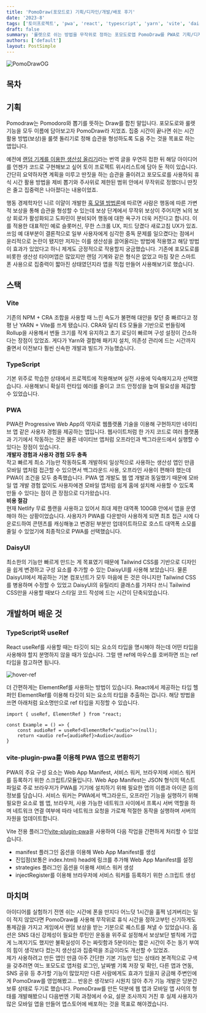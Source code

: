 ```yaml
---
title: 'PomoDraw(포모드로) 기획/디자인/개발/배포 후기'
date: '2023-8'
tags: ['토이프로젝트', 'pwa', 'react', 'typescript', 'yarn', 'vite', 'daisyui']
draft: false
summary: '룰렛으로 쉬는 방법을 무작위로 정하는 포모도로앱 PomoDraw를 PWA로 기획/디자인/개발/배포한 후기입니다.'
authors: ['default']
layout: PostSimple
---
```


![PomoDrawOG](/static/images/pomodraw-og.svg)

## 목차

<TOCInline toc={props.toc} exclude="목차" toHeading={3} />

## 기획
Pomodraw는 Pomodoro와 뽑기를 뜻하는 Draw를 합친 말입니다. 포모도로와 룰렛 기능을 모두 이름에 담아보고자 PomoDraw라 지었죠. 집중 시간이 끝나면 쉬는 시간 활용 방법(보상)을 룰렛 돌리기로 정해 습관을 형성하도록 도움 주는 것을 목표로 하는 앱입니다. 

예전에 [랜덤 기계를 이용한 생산성 올리기](https://newspeppermint.com/2020/06/04/m-randomness/)라는 번역 글을 우연히 접한 뒤 해당 아이디어를 언젠가 코드로 구현해보고 싶어 토이 프로젝트 위시리스트에 담아 둔 적이 있습니다. 간단히 요약하자면 계획을 미루고 딴짓을 하는 습관을 줄이려고 포모도로를 사용하되 휴식 시간 활용 방법을 제비 뽑기와 주사위로 제한된 범위 안에서 무작위로 정했더니 딴짓은 줄고 집중력은 나아졌다는 내용이었죠. 

행동 경제학자인 니르 이얄이 개발한 [훅 모델 방법론](https://www.nirandfar.com/how-to-manufacture-desire/)에 따르면 사람은 행동에 따른 가변적 보상을 통해 습관을 형성할 수 있는데 보상 단계에서 무작위 보상이 주어지면 뇌의 보상 회로가 활성화되고 도파민이 분비되어 행동에 대한 욕구가 더욱 커진다고 합니다. 이를 적용한 대표적인 예로 슬롯머신, 무한 스크롤 UX, 피드 당겼다 새로고침 UX가 있죠. 쓰임 예 대부분이 결론적으로 일부 사용자에게 심각한 중독 문제를 일으켰다는 점에서 윤리적으로 논란이 됐지만 저자는 이를 생산성을 끌어올리는 방법에 적용했고 해당 방법이 효과가 있었다고 하니 제게도 긍정적으로 작용할지 궁금했습니다. 기존에 포모도로를 비롯한 생산성 타이머앱은 많았지만 랜덤 기계와 같은 형식은 없었고 마침 잦은 스마트폰 사용으로 집중력이 짧아진 상태였던지라 앱을 직접 만들어 사용해보기로 했습니다. 

## 스택
### Vite
기존의 NPM + CRA 조합을 사용할 때 느린 속도가 불편해 대안을 찾던 중 빠르다고 정평 난 YARN + Vite를 쓰게 됐습니다. CRA와 달리 ES 모듈을 기반으로 번들링에 Rollup을 사용해서 번들 크기를 작게 유지하고 초기 로딩이 빠르며 구성 설정이 간소하다는 장점이 있었죠. 게다가 Yarn와 결합해 패키지 설치, 의존성 관리에 드는 시간까지 줄면서 이전보다 훨씬 신속한 개발과 빌드가 가능했습니다.
### TypeScript
기본 위주로 학습한 상태에서 프로젝트에 적용해보며 실전 사용에 익숙해지고자 선택했습니다. 사용해보니 확실히 런타임 에러를 줄이고 코드 안정성을 높여 필요성을 체감할 수 있었습니다.
### PWA
PWA란 Progressive Web App의 약자로 웹플랫폼 기술을 이용해 구현하지만 네이티브 앱 같은 사용자 경험을 제공하는 앱입니다. 웹사이트처럼 한 가지 코드로 여러 플랫폼과 기기에서 작동하는 것은 물론 네이티브 앱처럼 오프라인과 백그라운드에서 실행할 수 있다는 장점이 있습니다.  
**개발자 경험과 사용자 경험 모두 충족**  
작고 빠르게 최소 기능만 작동하도록 개발하되 일상적으로 사용하는 생산성 앱인 만큼 모바일 앱처럼 접근할 수 있으면서 백그라운드 사용, 오프라인 사용이 편해야 했는데 PWA이 조건을 모두 충족했습니다. PWA 앱 개발도 웹 앱 개발과 동일했기 때문에 모바일 앱 개발 경험 없이도 사용자에겐 모바일 앱처럼 쉽게 홈에 설치해 사용할 수 있도록 만들 수 있다는 점이 큰 장점으로 다가왔습니다.  
**비용 절감**  
현재 Netlify 무료 플랜을 사용하고 있어서 최대 제한 대역폭 100GB 안에서 앱을 운영해야 하는 상황이었습니다. 사용자가 PWA를 다운받아 사용하게 되면 최초 접근 시에 다운로드하여 콘텐츠를 캐싱해놓고 변경된 부분만 업데이트하므로 호스트 대역폭 소모를 줄일 수 있었기에 최종적으로 PWA를 선택했습니다.
### DaisyUI
최소한의 기능만 빠르게 만드는 게 목표였기 때문에 Tailwind CSS를 기반으로 디자인을 쉽게 변경하고 구성 요소를 추가할 수 있는 DaisyUI를 사용해 보았습니다. 물론 DaisyUI에서 제공하는 기본 컴포넌트가 모두 마음에 든 것은 아니지만 Tailwind CSS를 병용하며 수정할 수 있었고 DaisyUI의 유틸리티 클래스를 가져다 쓰니 Tailwind CSS만을 사용할 때보다 스타일 코드 작성에 드는 시간이 단축되었습니다.

## 개발하며 배운 것
### TypeScript와 useRef 
React useRef를 사용할 때는 타깃이 되는 요소의 타입을 명시해야 하는데 어떤 타입을 사용해야 할지 분명하지 않을 때가 있습니다. 그럴 땐 ref에 마우스를 호버하면 뜨는 ref 타입을 참고하면 됩니다. 

![hover-ref](/static/images/hover-ref.jpg)

더 간편하게는 ElementRef를 사용하는 방법이 있습니다. React에서 제공하는 타입 헬퍼인 ElementRef를 이용해 타깃이 되는 요소의 타입을 추출하는 겁니다. 해당 방법을 쓰면 아래처럼 요소명만으로 ref 타입을 지정할 수 있습니다.
```
import { useRef, ElementRef } from "react;

const Example = () => {
    const audioRef = useRef<ElementRef<"audio">>(null);
    return <audio ref={audioRef}>Audio</audio>
}
```

### vite-plugin-pwa를 이용해 PWA 앱으로 변환하기
PWA의 주요 구성 요소는 Web App Manifest, 서비스 워커, 브라우저에 서비스 워커를 등록하기 위한 스크립트/모듈입니다. Web App Manifest는 JSON 형식의 텍스트 파일로 주로 브라우저가 PWA를 기기에 설치하기 위해 필요한 앱의 이름과 아이콘 등의 정보를 담습니다.
서비스 워커는 PWA에서 백그라운드, 오프라인 기능을 실행하기 위해 필요한 요소로 웹 앱, 브라우저, 사용 가능한 네트워크 사이에서 프록시 서버 역할을 하며 네트워크 연결 여부에 따라 네트워크 요청을 가로채 적절한 동작을 실행하며 서버의 자원을 업데이트합니다.

Vite 전용 플러그인[vite-plugin-pwa](https://vite-pwa-org.netlify.app/)을 사용하여 다음 작업을 간편하게 처리할 수 있었습니다.
- manifest 플러그인 옵션을 이용해 Web App Manifest를 생성
- 진입점(보통은 index.html) head에 링크를 추가해 Web App Manifest를 설정
- strategies 플러그인 옵션을 이용해 서비스 워커 생성
- injectRegister를 이용해 브라우저에 서비스 워커를 등록하기 위한 스크립트 생성

## 마치며
아이디어를 실험하기 전엔 쉬는 시간에 폰을 만지다 어느덧 1시간을 훌쩍 넘겨버리는 일이 적지 않았다면 PomoDraw를 사용해 무작위로 휴식 시간을 정하고부턴 신기하게도 통제감을 가지고 게임에서 랜덤 보상을 받는 기분으로 퀘스트를 쳐낼 수 있었습니다. 옵션은 SNS 대신 강제성이 필요한 루틴인 운동을 위주로 설정해서 보상보단 벌칙에 가깝게 느껴지기도 했지만 불확실성이 주는 짜릿함과 5분이라는 짧은 시간이 주는 동기 부여의 힘이 생각보다 컸는지 생산성과 집중력을 조금이라도 개선할 수 있었죠.  
제가 사용하려고 만든 앱인 만큼 아주 간단한 기본 기능만 있는 상태라 본격적으로 구색을 갖추려면 여느 포모도로 앱처럼 로그인, 날짜별 기록 저장 및 확인, 다른 앱과 연동, SNS 공유 등 추가할 기능이 많았지만 다른 사람에게도 효과가 있을지 궁금해 주변인에게 PomoDraw를 영업해봤고... 반응은 생각보다 시원치 않아 추가 기능 개발은 당분간 보류 상태로 두기로 했습니다. PomoDraw를 만든 덕분에 웹 앱과 모바일 앱 사이의 형태를 개발해봤으니 다음번엔 기획 과정에서 수요, 설문 조사까지 거친 후 실제 사용자가 많은 모바일 앱을 만들어 앱스토어에 배포하는 것을 목표로 해야겠습니다.